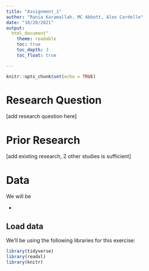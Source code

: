 ```yaml
---
title: "Assignment_1"
author: "Rania Karamallah, MC Abbott, Alex Cardelle"
date: "10/20/2021"
output: 
  html_document"
    theme: readable
    toc: true
    toc_depth: 3
    toc_float: true

---
```


```r
knitr::opts_chunk$set(echo = TRUE)
```

# Research Question

[add research question here]

# Prior Research

[add existing research, 2 other studies is sufficient]

# Data

We will be

* 

## Load data

We’ll be using the following libraries for this exercise:

```r
library(tidyverse)
library(readxl)
library(knitr)
```

